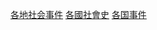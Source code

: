 {{Categories by country|nocat}}
{{容器分類}}

[[Category:各地社会事件|]]
[[Category:各國社會史|]]
[[Category:各国事件|]]